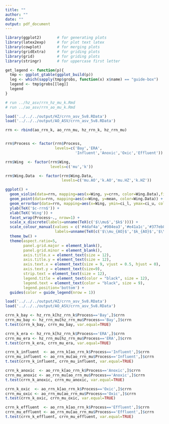 ```yaml
---
title: ""
author: ""
date: ""
output: pdf_document
---
```


```r
library(ggplot2)       # for generating plots
library(latex2exp)     # for plot text latex
library(cowplot)       # for merging plots
library(gridExtra)     # for griding plots
library(grid)          # for griding plots
library(stringr)       # for uppercase first letter

get_legend <- function(p){
  tmp <- ggplot_gtable(ggplot_build(p))
  leg <- which(sapply(tmp$grobs, function(x) x$name) == "guide-box")
  legend <- tmp$grobs[[leg]]
  legend
}
```

```r
# run ../hz_asv/rrn_hz_mu_k.Rmd
# run ../ao_asv/rrn_ao_mu_k.Rmd
```

```r
load('../../../output/HZ/crrn_asv_5v8.RData')
load('../../../output/AO_ASV/crrn_asv_5v8.RData')

rrn <- rbind(ao_rrn_k, ao_rrn_mu, hz_rrn_k, hz_rrn_mu)


rrn$Process <- factor(rrn$Process,
                      levels=c('Bay','ERA',
                               'Influent','Anoxic','Oxic','Effluent'))

rrn$Wing  <- factor(rrn$Wing,
                    levels=c('mu','k'))

rrn$Wing.Data  <- factor(rrn$Wing.Data,
                         levels=c('mu.AO','k.AO','mu.HZ','k.HZ'))

ggplot() +
  geom_violin(data=rrn, mapping=aes(x=Wing, y=crrn, color=Wing.Data),fill='#f2f2f2', trim=FALSE) +
  geom_point(data=rrn, mapping=aes(x=Wing, y=mean, color=Wing.Data)) +
  geom_errorbar(data=rrn, mapping=aes(x=Wing, ymin=ci_l, ymax=ci_u, color=Wing.Data), width=0.08) +
  ylab(TeX('$c-rrn$')) +
  xlab(TeX('Wing')) +
  facet_wrap(Process~., nrow=1) +
  scale_x_discrete(labels=unname(TeX(c('$\\mu$','$k$')))) +
  scale_colour_manual(values = c('#4daf4a','#984ea3','#e41a1c','#377eb8'),
                      labels=unname(TeX(c('$\\mu_{AO}$','$k_{AO}$','$\\mu_{HZ}$','$k_{HZ}$')))) +
  theme_bw() +
  theme(aspect.ratio=5,
        panel.grid.major = element_blank(),
        panel.grid.minor = element_blank(),
        axis.title.x = element_text(size = 12),
        axis.title.y = element_text(size = 12),
        axis.text.x = element_text(size = 9, vjust = 0.5, hjust = 0),
        axis.text.y = element_text(size=9),
        strip.text = element_text(size = 12),
        legend.title = element_text(color = "black", size = 12),
        legend.text = element_text(color = "black", size = 9),
        legend.position='bottom') +
  guides(color = guide_legend(nrow = 1))

```


```r
load('../../../output/HZ/crrn_asv_5v8.RData')
load('../../../output/AO_ASV/crrn_asv_5v8.RData')

crrn_k_bay <- hz_rrn_k[hz_rrn_k$Process=='Bay',]$crrn
crrn_mu_bay <- hz_rrn_mu[hz_rrn_mu$Process=='Bay',]$crrn
t.test(crrn_k_bay, crrn_mu_bay, var.equal=TRUE)

crrn_k_era <- hz_rrn_k[hz_rrn_k$Process=='ERA',]$crrn
crrn_mu_era <- hz_rrn_mu[hz_rrn_mu$Process=='ERA',]$crrn
t.test(crrn_k_era, crrn_mu_era, var.equal=TRUE)

crrn_k_influent  <- ao_rrn_k[ao_rrn_k$Process=='Influent',]$crrn
crrn_mu_influent <- ao_rrn_mu[ao_rrn_mu$Process=='Influent',]$crrn
t.test(crrn_k_influent, crrn_mu_influent, var.equal=TRUE)

crrn_k_anoxic  <- ao_rrn_k[ao_rrn_k$Process=='Anoxic',]$crrn
crrn_mu_anoxic <- ao_rrn_mu[ao_rrn_mu$Process=='Anoxic',]$crrn
t.test(crrn_k_anoxic, crrn_mu_anoxic, var.equal=TRUE)

crrn_k_oxic  <- ao_rrn_k[ao_rrn_k$Process=='Oxic',]$crrn
crrn_mu_oxic <- ao_rrn_mu[ao_rrn_mu$Process=='Oxic',]$crrn
t.test(crrn_k_oxic, crrn_mu_oxic, var.equal=TRUE)

crrn_k_effluent  <- ao_rrn_k[ao_rrn_k$Process=='Effluent',]$crrn
crrn_mu_effluent <- ao_rrn_mu[ao_rrn_mu$Process=='Effluent',]$crrn
t.test(crrn_k_effluent, crrn_mu_effluent, var.equal=TRUE)

```









